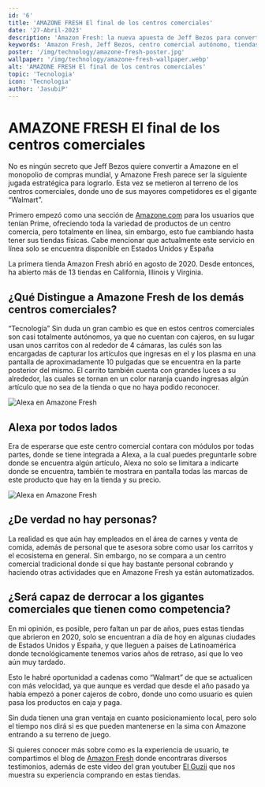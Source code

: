 ```yaml
---
id: '6'
title: 'AMAZONE FRESH El final de los centros comerciales'
date: '27-Abril-2023'
description: 'Amazon Fresh: la nueva apuesta de Jeff Bezos para convertir a Amazon en el monopolio de compras mundial. Con tiendas en California, Illinois y Virginia, Amazon Fresh se distingue por su tecnología autónoma y la integración de Alexa en toda la tienda. ¿Será capaz de derrocar a gigantes comerciales como Walmart?'
keywords: 'Amazon Fresh, Jeff Bezos, centro comercial autónomo, tiendas sin cajeros, tecnología en compras, compras en línea, competencia de Walmart, experiencia de usuario, automatización en comercio minorista, futuro de los centros comerciales'
poster: '/img/technology/amazone-fresh-poster.jpg'
wallpaper: '/img/technology/amazone-fresh-wallpaper.webp'
alt: 'AMAZONE FRESH El final de los centros comerciales'
topic: 'Tecnologia'
icon: 'Tecnologia'
author: 'JasubiP'
---
```

# AMAZONE FRESH El final de los centros comerciales
No es ningún secreto que Jeff Bezos quiere convertir a Amazone en el monopolio de compras 
mundial, y Amazone Fresh parece ser la siguiente jugada estratégica para lograrlo. Esta vez 
se metieron al terreno de los centros comerciales, donde uno de sus mayores competidores es 
el gigante “Walmart”.

Primero empezó como una sección de [Amazone.com](http://Amazone.com) para los usuarios que 
tenían Prime, ofreciendo toda la variedad de productos de un centro comercia, pero 
totalmente en línea, sin embargo, esto fue cambiando hasta tener sus tiendas físicas. 
Cabe mencionar que actualmente este servicio en línea solo se encuentra disponible en 
Estados Unidos y España

La primera tienda Amazon Fresh abrió en agosto de 2020. Desde entonces, ha abierto más de 
13 tiendas en California, Illinois y Virginia.

## ¿Qué Distingue a Amazone Fresh de los demás centros comerciales?

“Tecnología” Sin duda un gran cambio es que en estos centros comerciales son casi 
totalmente autónomos, ya que no cuentan con cajeros, en su lugar usan unos carritos 
con al rededor de 4 cámaras, las culés son las encargadas de capturar los artículos que 
ingresas en el y los plasma en una pantalla de aproximadamente 10 pulgadas que se encuentra 
en la parte posterior del mismo. El carrito también cuenta con grandes luces a su alrededor, 
las cuales se tornan en un color naranja cuando ingresas algún artículo que no sea de la 
tienda o que no haya podido reconocer.

![Alexa en Amazone Fresh](/img/technology/amazone-fresh-2.jpg)

## Alexa por todos lados

Era de esperarse que este centro comercial contara con módulos por todas partes, donde se 
tiene integrada a Alexa, a la cual puedes preguntarle sobre donde se encuentra algún 
artículo, Alexa no solo se limitara a indicarte donde se encuentra, también te mostrara en 
pantalla todas las marcas de este producto que hay en la tienda y su precio.

![Alexa en Amazone Fresh](/img/technology/amazone-fresh-1.jpg)

## ¿De verdad no hay personas?

La realidad es que aún hay empleados en el área de carnes y venta de comida, además de 
personal que te asesora sobre como usar los carritos y el ecosistema en general. 
Sin embargo, no se compara a un centro comercial tradicional donde sí que hay bastante 
personal cobrando y haciendo otras actividades que en Amazone Fresh ya están automatizados.

## ¿Será capaz de derrocar a los gigantes comerciales que tienen como competencia?

En mi opinión, es posible, pero faltan un par de años, pues estas tiendas que abrieron en 
2020, solo se encuentran a día de hoy en algunas ciudades de Estados Unidos y España, y 
 que lleguen a países de Latinoamérica donde tecnológicamente tenemos varios años de retraso,
  así que lo veo aún muy tardado.

Esto le habré oportunidad a cadenas como “Walmart” de que se actualicen con más velocidad, 
ya que aunque es verdad que desde el año pasado ya había empezó a poner cajeros de cobro, 
donde uno como usuario es quien pasa los productos en caja y paga.

Sin duda tienen una gran ventaja en cuanto posicionamiento local, pero solo el tiempo nos 
dirá si es que pueden mantenerse en la sima con Amazone entrando a su terreno de juego.

Si quieres conocer más sobre como es la experiencia de usuario, te compartimos el blog de 
[Amazon Fresh](https://www.aboutamazon.com/news/retail/amazon-fresh-store-photo-tour) donde encontraras diversos testimonios, además de este video del gran youtuber 
[El Guzii](https://www.youtube.com/watch?v=cETyf51S9rs) que nos muestra su experiencia comprando en estas tiendas.
